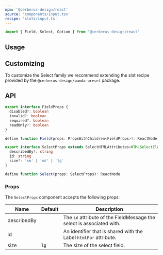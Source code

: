 ```yaml
---
npm: '@cerberus-design/react'
source: 'components/Input.tsx'
recipe: 'slots/input.ts'
---
```



```ts
import { Field, Select, Option } from '@cerberus-design/react'
```

## Usage

<LivePlaygroundWithCode />

## Customizing

To customize the Select family we recommend extending the slot recipe provided by the `@cerberus-design/panda-preset` package.

## API

<NoteAdmonition description="The Select component must be used within a Field provider." />

```ts showLineNumbers=false
export interface FieldProps {
  disabled?: boolean
  invalid?: boolean
  required?: boolean
  readOnly?: boolean
}

define function Field(props: PropsWithChildren<FieldProps>): ReactNode
```

```ts showLineNumbers=false
export interface SelectProps extends SelectHTMLAttributes<HTMLSelectElement> {
  describedBy?: string
  id: string
  size?: 'sm' | 'md' | 'lg'
}

define function Select(props: SelectProps): ReactNode
```

### Props

The `SelectProps` component accepts the following props:

| Name     | Default | Description                                                   |
| -------- | ------- | ------------------------------------------------------------- |
| describedBy     |    | The `id` attribute of the FieldMessage the select is associated with. |
| id   |    |  An identifier that is shared with the Label `htmlFor` attribute.        |
| size   | `lg`   |  The size of the select field.        |
